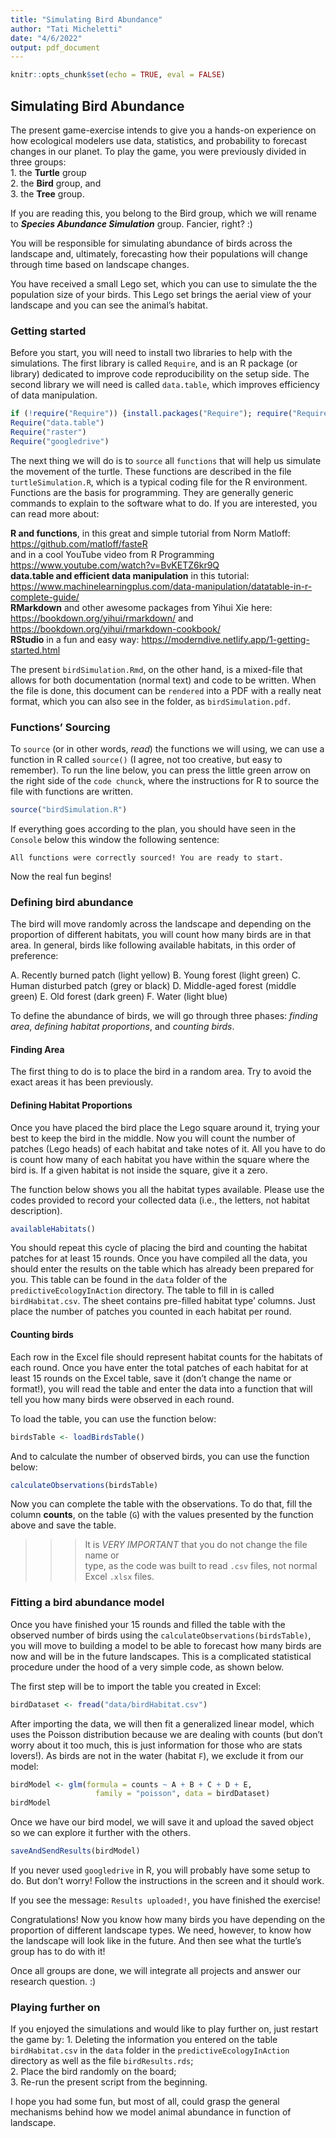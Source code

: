 ```yaml
---
title: "Simulating Bird Abundance"
author: "Tati Micheletti"
date: "4/6/2022"
output: pdf_document
---
```


```r
knitr::opts_chunk$set(echo = TRUE, eval = FALSE)
```

## Simulating Bird Abundance  

The present game-exercise intends to give you a hands-on experience on how ecological 
modelers use data, statistics, and probability to forecast changes in our planet.
To play the game, you were previously divided in three groups:  
1. the **Turtle** group  
2. the **Bird** group, and   
3. the **Tree** group.  

If you are reading this, you belong to the Bird group, which we will rename 
to **_Species Abundance Simulation_** group. Fancier, right? :)  

You will be responsible for simulating abundance of birds across the 
landscape and, ultimately, forecasting how their populations will change through 
time based on landscape changes.

You have received a small Lego set, which you can use to simulate the the population 
size of your birds. This Lego set brings the aerial view of your landscape 
and you can see the animal's habitat.

### Getting started  

Before you start, you will need to install two libraries to help with the simulations. 
The first library is called `Require`, and is an R package (or library) dedicated 
to improve code reproducibility on the setup side. The second library we will need 
is called `data.table`, which improves efficiency of data manipulation.

```r
if (!require("Require")) {install.packages("Require"); require("Require")}
Require("data.table")
Require("raster")
Require("googledrive")
```

The next thing we will do is to `source` all `functions` that will help us simulate 
the movement of the turtle. These functions are described in the file `turtleSimulation.R`, 
which is a typical coding file for the R environment. Functions are the basis for 
programming. They are generally generic commands to explain to the software what 
to do. If you are interested, you can read more about:  

**R and functions**, in this great and simple tutorial from Norm Matloff: <https://github.com/matloff/fasteR>  
and in a cool YouTube video from R Programming <https://www.youtube.com/watch?v=BvKETZ6kr9Q>  
**data.table and efficient data manipulation** in this tutorial:   <https://www.machinelearningplus.com/data-manipulation/datatable-in-r-complete-guide/>   
**RMarkdown** and other awesome packages from Yihui Xie here: <https://bookdown.org/yihui/rmarkdown/> and   <https://bookdown.org/yihui/rmarkdown-cookbook/>  
**RStudio** in a fun and easy way: <https://moderndive.netlify.app/1-getting-started.html>  

The present `birdSimulation.Rmd`, 
on the other hand, is a mixed-file that allows for both documentation (normal text) and 
code to be written. When the file is done, this document can be `rendered` into 
a PDF with a really neat format, which you can also see in the folder, as 
`birdSimulation.pdf`.

### Functions' Sourcing 

To `source` (or in other words, _read_) the functions we will using, we can use a 
function in R called `source()` (I agree, not too creative, but easy to remember).
To run the line below, you can press the little green arrow on the right side of 
the `code chunck`, where the instructions for R to source the file with functions 
are written.

```r
source("birdSimulation.R")
```

If everything goes according to the plan, you should have seen in the `Console` 
below this window the following sentence:  

`All functions were correctly sourced! You are ready to start.`

Now the real fun begins! 

### Defining bird abundance

The bird will move randomly across the landscape and depending on the proportion 
of different habitats, you will count how many birds are in that area. In general, 
birds like following available habitats, in this order of preference: 

A. Recently burned patch (light yellow)
B. Young forest (light green)
C. Human disturbed patch (grey or black)
D. Middle-aged forest (middle green)
E. Old forest (dark green) 
F. Water (light blue)

To define the abundance of birds, we will go through three phases: *finding area*, 
*defining habitat proportions*, and *counting birds*.

#### Finding Area

The first thing to do is to place the bird in a random area. Try to avoid the exact 
areas it has been previously.

#### Defining Habitat Proportions

Once you have placed the bird place the Lego square around it, trying your best 
to keep the bird in the middle. Now you will count the number of patches (Lego 
heads) of each habitat and take notes of it. All you have to do is count how 
many of each habitat you have within the square where the bird is. If a given 
habitat is not inside the square, give it a zero.  

The function below shows you all the habitat types available. Please use the 
codes provided to record your collected data (i.e., the letters, not habitat 
description).  

```r
availableHabitats()
```

You should repeat this cycle of placing the bird and counting the habitat 
patches for at least 15 rounds. Once you have compiled all the data, you should 
enter the results on the table which has already been prepared for you. 
This table can be found in the `data` folder of the `predictiveEcologyInAction` 
directory. The table to fill in is called `birdHabitat.csv`. The sheet contains 
pre-filled habitat type' columns. Just place the number of patches you counted 
in each habitat per round.  

#### Counting birds

Each row in the Excel file should represent habitat counts for the habitats of each round. 
Once you have enter the total patches of each habitat for at least 15 rounds on the Excel table, save 
it (don't change the name or format!), you will read the table and enter the data 
into a function that will tell you how many birds were observed in each round.  

To load the table, you can use the function below:   

```r
birdsTable <- loadBirdsTable()
```

And to calculate the number of observed birds, you can use the function below:

```r
calculateObservations(birdsTable)
```

Now you can complete the table with the observations. To do that, fill the column 
**counts**, on the table (`G`) with the values presented by the function above 
and save the table.

>>>
It is *VERY IMPORTANT* that you do not change the file name or  
type, as the code was built to read `.csv` files, not normal Excel `.xlsx` files.

### Fitting a bird abundance model

Once you have finished your 15 rounds and filled the table with the observed 
number of birds using the `calculateObservations(birdsTable)`, you will move to 
building a model to be able to forecast how many birds are now and will be in the 
future landscapes. This is a complicated statistical procedure under the hood of 
a very simple code, as shown below. 

The first step will be to import the table you created in Excel:  

```r
birdDataset <- fread("data/birdHabitat.csv")
```

After importing the data, we will then fit a generalized linear model, which uses 
the Poisson distribution because we are dealing with counts (but don't worry 
about it too much, this is just information for those who are stats lovers!). As 
birds are not in the water (habitat `F`), we exclude it from our model:

```r
birdModel <- glm(formula = counts ~ A + B + C + D + E, 
                   family = "poisson", data = birdDataset)
birdModel
```

Once we have our bird model, we will save it and upload the saved object so we 
can explore it further with the others.

```r
saveAndSendResults(birdModel)
```

If you never used `googledrive` in R, you will probably have some setup to do. But 
don't worry! Follow the instructions in the screen and it should work.  

If you see the message: `Results uploaded!`, you have finished the exercise! 

Congratulations! Now you know how many birds you have depending on the proportion 
of different landscape types. We need, however, to know how the landscape will look like in 
the future. And then see what the turtle's group has to do with it!  

Once all groups are done, we will integrate all projects and answer our 
research question. :)

### Playing further on

If you enjoyed the simulations and would like to play further on, just restart the game by:
1. Deleting the information you entered on the table `birdHabitat.csv` in the 
`data` folder in the `predictiveEcologyInAction` directory as well as the file 
`birdResults.rds`;    
2. Place the bird randomly on the board;  
3. Re-run the present script from the beginning.

I hope you had some fun, but most of all, could grasp the general mechanisms 
behind how we model animal abundance in function of landscape.  






